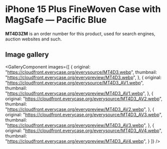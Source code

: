 
# iPhone 15 Plus FineWoven Case with MagSafe — Pacific Blue

<Callout type='info' emoji='👉🏻'>**MT4D3ZM** is an order number for this product, used for search engines, auction websites and such.</Callout>

## Image gallery

<GalleryComponent
    images={[
      {
        original: "https://cloudfront.everycase.org/everysource/MT4D3.webp",
        thumbnail: "https://cloudfront.everycase.org/everypreview/MT4D3.webp",
      },
      {
        original: "https://cloudfront.everycase.org/everysource/MT4D3_AV1.webp",
        thumbnail: "https://cloudfront.everycase.org/everypreview/MT4D3_AV1.webp",
      },
      {
        original: "https://cloudfront.everycase.org/everysource/MT4D3_AV2.webp",
        thumbnail: "https://cloudfront.everycase.org/everypreview/MT4D3_AV2.webp",
      },
      {
        original: "https://cloudfront.everycase.org/everysource/MT4D3_AV3.webp",
        thumbnail: "https://cloudfront.everycase.org/everypreview/MT4D3_AV3.webp",
      },
      {
        original: "https://cloudfront.everycase.org/everysource/MT4D3_AV4.webp",
        thumbnail: "https://cloudfront.everycase.org/everypreview/MT4D3_AV4.webp",
      }
    ]}
  />
